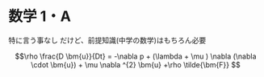 # 数学 1・A

特に言う事なし
だけど、前提知識(中学の数学)はもちろん必要

$$\rho \frac{D \bm{u}}{Dt} = -\nabla p + (\lambda + \mu ) \nabla (\nabla \cdot \bm{u}) + \mu \nabla ^{2} \bm{u} +\rho \tilde{\bm{F}} $$